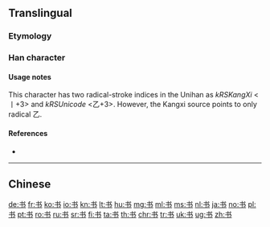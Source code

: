 {{also|書}}
==Translingual==

===Etymology===
{{Han simp|書}}

===Han character===
{{Han char|rn=5|rad=乙|as=3|sn=4|four=5302|canj=IDS|ids=}}

====Usage notes====
This character has two radical-stroke indices in the Unihan as ''kRSKangXi'' <丨+3> and ''kRSUnicode'' <乙+3>. However, the Kangxi source points to only radical 乙.

====References====
* {{Han ref|kx=0084.071|hdz=10052.050|uh=4E66|ud=20070}}

----

==Chinese==
{{zh-see|書}}

[[de:书]]
[[fr:书]]
[[ko:书]]
[[io:书]]
[[kn:书]]
[[lt:书]]
[[hu:书]]
[[mg:书]]
[[ml:书]]
[[ms:书]]
[[nl:书]]
[[ja:书]]
[[no:书]]
[[pl:书]]
[[pt:书]]
[[ro:书]]
[[ru:书]]
[[sr:书]]
[[fi:书]]
[[ta:书]]
[[th:书]]
[[chr:书]]
[[tr:书]]
[[uk:书]]
[[ug:书]]
[[zh:书]]